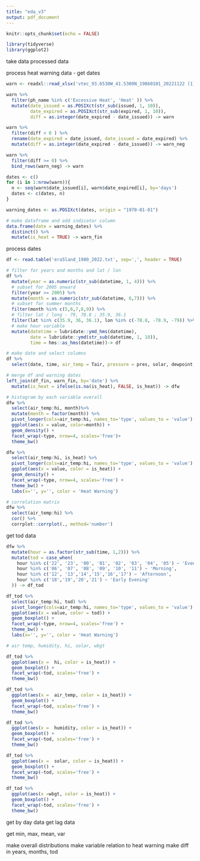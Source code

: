 ```yaml
---
title: "eda_v3"
output: pdf_document
---
```


```r
knitr::opts_chunk$set(echo = FALSE)

library(tidyverse)
library(ggplot2)
```

take data processed data 

process heat warning data - get dates
```r
warn <- readxl::read_xlsx('vtec_93.6530W_41.5300N_19860101_20221122 (1).xlsx')

warn %>%
  filter(ph_name %in% c('Excessive Heat', 'Heat' )) %>%
  mutate(date_issued = as.POSIXct(str_sub(issued, 1, 10)),
         date_expired = as.POSIXct(str_sub(expired, 1, 10)),
         diff = as.integer(date_expired - date_issued)) -> warn

warn %>%
  filter(diff < 0 ) %>%
  rename(date_expired = date_issued, date_issued = date_expired) %>%
  mutate(diff = as.integer(date_expired - date_issued)) -> warn_neg

warn %>% 
  filter(diff >= 0) %>%
  bind_rows(warn_neg) -> warn

dates <- c()
for (i in 1:nrow(warn)){
  n <- seq(warn$date_issued[i], warn$date_expired[i], by='days')
  dates <- c(dates, n)
}

warning_dates <- as.POSIXct(dates, origin = "1970-01-01")

# make dataframe and add indicator column
data.frame(date = warning_dates) %>%
  distinct() %>%
  mutate(is_heat = TRUE) -> warn_fin
```


process dates 
```r
df <- read.table('era5land_1980_2022.txt', sep=',', header = TRUE)

# filter for years and months and lat / lon
df %>%
  mutate(year = as.numeric(str_sub(datetime, 1, 4))) %>%
  # subset for 2005 onward 
  filter(year >= 2005) %>%
  mutate(month = as.numeric(str_sub(datetime, 6,7))) %>%
  # subset for summer months
  filter(month %in% c(5,6,7,8,9)) %>% 
  # filter lat / long - 79, 78.8 ; 35.9, 36.1
  filter(lat %in% c(35.9, 36, 36.1), lon %in% c(-78.8, -78.9, -79)) %>% 
  # make hour variable
  mutate(datetime = lubridate::ymd_hms(datetime),
         date = lubridate::ymd(str_sub(datetime, 1, 10)),
         time = hms::as_hms(datetime))-> df

# make date and select columns
df %>%
  select(date, time, air_temp = Tair, pressure = pres, solar, dewpoint, humidity = relhum, wind_10m:hi, year:month) -> df_fin
```

```r
# merge df and warning dates 
left_join(df_fin, warn_fin, by='date') %>%
  mutate(is_heat = ifelse(is.na(is_heat), FALSE, is_heat)) -> dfw
```


```r
# histogram by each variable overall 
dfw %>%
  select(air_temp:hi, month)%>%
  mutate(month = factor(month)) %>%
  pivot_longer(cols=air_temp:hi, names_to='type', values_to = 'value') %>%
  ggplot(aes(x = value, color=month)) +
  geom_density() +
  facet_wrap(~type, nrow=4, scales='free')+ 
  theme_bw()
```

```r
dfw %>%
  select(air_temp:hi, is_heat) %>%
  pivot_longer(cols=air_temp:hi, names_to='type', values_to = 'value') %>%
  ggplot(aes(x = value, color = is_heat)) +
  geom_density() +
  facet_wrap(~type, nrow=4, scales='free') +
  theme_bw() + 
  labs(x='', y='', color = 'Heat Warning')
```

```r
# correlation matrix 
dfw %>%
  select(air_temp:hi) %>%
  cor() %>%
  corrplot::corrplot(., method='number')
```


get tod data 
```r
dfw %>% 
  mutate(hour = as.factor(str_sub(time, 1,2))) %>%
  mutate(tod = case_when(
    hour %in% c('22', '23', '00', '01', '02', '03', '04', '05') ~ 'Evening',
    hour %in% c('06', '07', '08', '09', '10', '11') ~ 'Morning',
    hour %in% c('12', '13','14','15','16','17') ~ 'Afternoon',
    hour %in% c('18','19','20','21') ~ 'Early Evening'
  )) -> df_tod
```

```r
df_tod %>%
  select(air_temp:hi, tod) %>%
  pivot_longer(cols=air_temp:hi, names_to='type', values_to = 'value') %>%
  ggplot(aes(x = value, color = tod)) +
  geom_boxplot() +
  facet_wrap(~type, nrow=4, scales='free') +
  theme_bw() + 
  labs(x='', y='', color = 'Heat Warning')
```

```r
# air temp, humidity, hi, solar, wbgt

df_tod %>%
  ggplot(aes(x =  hi, color = is_heat)) +
  geom_boxplot() + 
  facet_wrap(~tod, scales='free') + 
  theme_bw()

df_tod %>%
  ggplot(aes(x =  air_temp, color = is_heat)) +
  geom_boxplot() + 
  facet_wrap(~tod, scales='free') + 
  theme_bw()

df_tod %>%
  ggplot(aes(x =  humidity, color = is_heat)) +
  geom_boxplot() + 
  facet_wrap(~tod, scales='free') + 
  theme_bw()

df_tod %>%
  ggplot(aes(x =  solar, color = is_heat)) +
  geom_boxplot() + 
  facet_wrap(~tod, scales='free') + 
  theme_bw()

df_tod %>%
  ggplot(aes(x =wbgt, color = is_heat)) +
  geom_boxplot() + 
  facet_wrap(~tod, scales='free') + 
  theme_bw()
```

get by day data 
get lag data 


get min, max, mean, var 


make overall distributions 
make variable relation to heat warning 
make diff in years, months, tod 


```r

```

